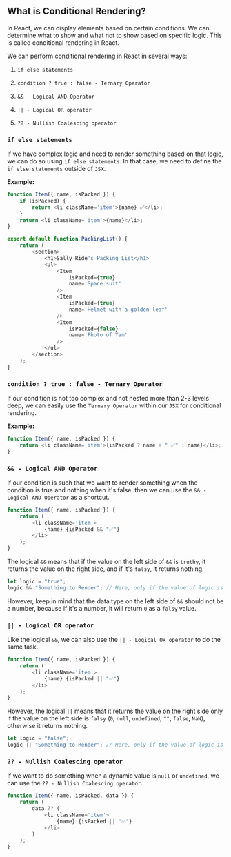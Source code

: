 ## What is Conditional Rendering?

In React, we can display elements based on certain conditions. We can determine what to show and what not to show based on specific logic. This is called conditional rendering in React.

We can perform conditional rendering in React in several ways:

1. `if else statements`

2. `condition ? true : false - Ternary Operator`

3. `&& - Logical AND Operator`

4. `|| - Logical OR operator`

5. `?? - Nullish Coalescing operator`

### `if else statements`

If we have complex logic and need to render something based on that logic, we can do so using `if else statements`. In that case, we need to define the `if else statements` outside of `JSX`.

**Example:**

```javascript filename="PackingList.jsx" showLineNumbers
function Item({ name, isPacked }) {
    if (isPacked) {
        return <li className='item'>{name} ✅</li>;
    }
    return <li className='item'>{name}</li>;
}

export default function PackingList() {
    return (
        <section>
            <h1>Sally Ride's Packing List</h1>
            <ul>
                <Item
                    isPacked={true}
                    name='Space suit'
                />
                <Item
                    isPacked={true}
                    name='Helmet with a golden leaf'
                />
                <Item
                    isPacked={false}
                    name='Photo of Tam'
                />
            </ul>
        </section>
    );
}
```

### `condition ? true : false - Ternary Operator`

If our condition is not too complex and not nested more than 2-3 levels deep, we can easily use the `Ternary Operator` within our `JSX` for conditional rendering.

**Example:**

```javascript filename="Item.jsx" showLineNumbers
function Item({ name, isPacked }) {
    return <li className='item'>{isPacked ? name + " ✅" : name}</li>;
}
```

### `&& - Logical AND Operator`

If our condition is such that we want to render something when the condition is true and nothing when it's false, then we can use the `&& - Logical AND Operator` as a shortcut.

```javascript filename="Item.jsx" showLineNumbers
function Item({ name, isPacked }) {
    return (
        <li className='item'>
            {name} {isPacked && "✅"}
        </li>
    );
}
```

The logical `&&` means that if the value on the left side of `&&` is `truthy`, it returns the value on the right side, and if it's `falsy`, it returns nothing.

```javascript showLineNumbers
let logic = "true";
logic && "Something to Render"; // Here, only if the value of logic is `truthy` will it return what's on the right side of `&&`, otherwise it will return nothing.
```

However, keep in mind that the data type on the left side of `&&` should not be a number, because if it's a number, it will return `0` as a `falsy` value.

### `|| - Logical OR operator`

Like the logical `&&`, we can also use the `|| - Logical OR operator` to do the same task.

```javascript filename="Item.jsx" showLineNumbers
function Item({ name, isPacked }) {
    return (
        <li className='item'>
            {name} {isPacked || "✅"}
        </li>
    );
}
```

However, the logical `||` means that it returns the value on the right side only if the value on the left side is `falsy` (`0`, `null`, `undefined`, `""`, `false`, `NaN`), otherwise it returns nothing.

```javascript showLineNumbers
let logic = "false";
logic || "Something to Render"; // Here, only if the value of logic is `falsy` will it return what's on the right side of `||`, otherwise it returns nothing.
```

### `?? - Nullish Coalescing operator`

If we want to do something when a dynamic value is `null` or `undefined`, we can use the `?? - Nullish Coalescing operator`.

```javascript filename="Item.jsx" showLineNumbers
function Item({ name, isPacked, data }) {
    return (
        data ?? (
            <li className='item'>
                {name} {isPacked || "✅"}
            </li>
        )
    );
}
```

